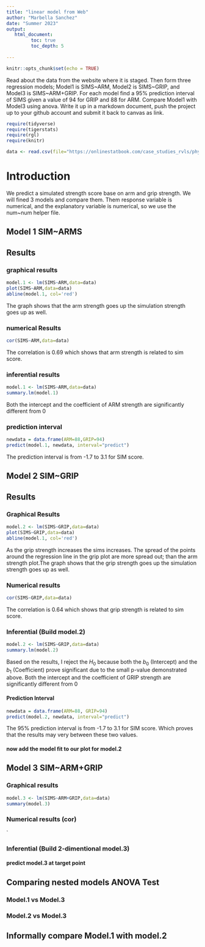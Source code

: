 ```yaml
---
title: "linear model from Web"
author: "Marbella Sanchez"
date: "Summer 2023"
output:
   html_document:
         toc: true
         toc_depth: 5
        
---
```


```r
knitr::opts_chunk$set(echo = TRUE)
```

Read about the data from the website where it is staged.  Then form three regression models; Model1 is SIMS~ARM, Model2 is SIMS~GRIP, and Model3 is SIMS~ARM+GRIP. For each model find a 95% prediction interval of SIMS given a value of 94  for GRIP and 88 for ARM. Compare Model1 with Model3 using anova. Write it up in a markdown document, push the project up to your github account and submit it back to canvas as link. 

 


```r
require(tidyverse)
require(tigerstats)
require(rgl)
require(knitr)

```

```r
data <- read.csv(file="https://onlinestatbook.com/case_studies_rvls/physical_strength/data.txt",sep="",header=TRUE)  

```

# Introduction 
We predict a simulated strength score base on arm and grip strength. We will fined 3 models and compare them. Them response variable is numerical, and the explanatory variable is numerical, so we use the num~num helper file.


## Model 1 SIM~ARMS

## Results
### graphical results 


```r
model.1 <- lm(SIMS~ARM,data=data)
plot(SIMS~ARM,data=data)
abline(model.1, col='red')
```
The graph shows that the arm strength goes up the simulation strength goes up as well. 

### numerical Results

```r
cor(SIMS~ARM,data=data)
```
The correlation is 0.69 which shows that arm strength is related to sim score.

### inferential results

```r
model.1 <- lm(SIMS~ARM,data=data)
summary.lm(model.1)
```
Both the intercept and the coefficient of ARM strength are significantly different from 0


### prediction interval 
```r
newdata = data.frame(ARM=88,GRIP=94)
predict(model.1, newdata, interval="predict")
```
The prediction interval is from -1.7 to 3.1 for SIM score. 


## Model 2 SIM~GRIP

## Results

### Graphical Results 

```r
model.2 <- lm(SIMS~GRIP,data=data)
plot(SIMS~GRIP,data=data)
abline(model.1, col='red')
```

As the grip strength increases the sims increases. The spread of the points around the regression line in the grip plot are more spread out; than the arm strength plot.The graph shows that the grip strength goes up the simulation strength goes up as well.

### Numerical results

```r
cor(SIMS~GRIP,data=data)
```
The correlation is 0.64 which shows that grip strength is related to sim score.

### Inferential  (Build model.2)

```r
model.2 <- lm(SIMS~GRIP,data=data)
summary.lm(model.2)
```  
Based on the results, I reject the $H_0$ because both the $b_0$ (Intercept) and the $b_1$ (Coefficient) prove significant due to the small p-value demonstrated above. Both the intercept and the coefficient of GRIP strength are significantly different from 0

#### Prediction Interval 

```r
newdata = data.frame(ARM=88, GRIP=94)
predict(model.2, newdata, interval="predict")
```

The 95% prediction interval is from -1.7 to 3.1 for SIM score. Which proves that the results may very between these two values.   

#### now add the model fit to our plot for model.2
  


## Model 3 SIM~ARM+GRIP

### Graphical results

```r
model.3 <- lm(SIMS~ARM+GRIP,data=data)
summary(model.3)
```


### Numerical results (cor)

`
  
### Inferential  (Build 2-dimentional model.3)

#### predict model.3 at target point
  

## Comparing nested models ANOVA Test

### Model.1 vs Model.3
### Model.2 vs Model.3

## Informally compare Model.1 with model.2

